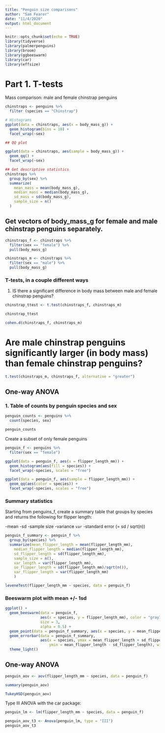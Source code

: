 ```yaml
---
title: "Penguin size comparisons"
author: "Sam Fearer"
date: "11/4/2020"
output: html_document
---
```


```r
knitr::opts_chunk$set(echo = TRUE)
library(tidyverse)
library(palmerpenguins)
library(broom)
library(ggbeeswarm)
library(car)
library(effsize)

```


# Part 1. T-tests

Mass comparison: male and female chinstrap penguins

```r
chinstraps <- penguins %>% 
  filter (species == "Chinstrap")

# Histograms
ggplot(data = chinstraps, aes(x = body_mass_g)) +
  geom_histogram(bins = 10) +
  facet_wrap(~sex)

## QQ plot

ggplot(data = chinstraps, aes(sample = body_mass_g)) +
  geom_qq() +
  facet_wrap(~sex)

## Get descriptive statistics
chinstraps %>% 
  group_by(sex) %>% 
  summarize(
    mean_mass = mean(body_mass_g),
    median_mass = median(body_mass_g),
    sd_mass = sd(body_mass_g),
    sample_size = n()
  )

```


## Get vectors of body_mass_g for female and male chinstrap penguins separately.

```r
chinstraps_f <- chinstraps %>% 
  filter(sex == "female") %>% 
  pull(body_mass_g)

chinstraps_m <- chinstraps %>% 
  filter(sex == "male") %>% 
  pull(body_mass_g)

```

### T-tests, in a couple different ways

1. IS there a significant difference in body mass between male and female chinstrap penguins?

```r
chinstrap_ttest <- t.test(chinstraps_f, chinstraps_m)

chinstrap_ttest

cohen.d(chinstraps_f, chinstraps_m)
```

# Are male chinstrap penguins significantly larger (in body mass) than female chinstrap penguins?

```r
t.test(chinstraps_m, chinstraps_f, alternative = "greater")

```


## One-way ANOVA

### 1. Table of counts by penguin species and sex

```r
penguin_counts <- penguins %>% 
  count(species, sex)

penguin_counts
```


Create a subset of only female penguins
```r
penguin_f <- penguins %>% 
  filter(sex == "female")

ggplot(data = penguin_f, aes(x = flipper_length_mm)) + 
  geom_histogram(aes(fill = species)) +
  facet_wrap(~species, scales = "free")

ggplot(data = penguin_f, aes(sample = flipper_length_mm)) + 
  geom_qq(aes(color = species)) +
  facet_wrap(~species, scales = "free")

```


### Summary statistics

Starting from penguins_f, create a summary table that groups by species and returns the following for flipper length:

-mean
-sd
-sample size
-variance `var`
-standard error (= sd / sqrt(n))


```r
penguin_f_summary <- penguin_f %>% 
  group_by(species) %>% 
  summarize(mean_flipper_length = mean(flipper_length_mm),
    median_flipper_length = median(flipper_length_mm),
    sd_flipper_length = sd(flipper_length_mm),
    sample_size = n(),
    var_length = var(flipper_length_mm),
    se_flipper_length = sd(flipper_length_mm)/sqrt(n()),
    var_flipper_length = var(flipper_length_mm)
    )

leveneTest(flipper_length_mm ~ species, data = penguin_f)


```




### Beeswarm plot with mean +/- 1sd

```r
ggplot() +
  geom_beeswarm(data = penguin_f,
                aes(x = species, y = flipper_length_mm), color = "gray70",
                size = 3,
                alpha = 0.5) +
  geom_point(data = penguin_f_summary, aes(x = species, y = mean_flipper_length, size = 4)) +
  geom_errorbar(data = penguin_f_summary,
                aes(x = species, ymax = mean_flipper_length + sd_flipper_length,
                    ymin = mean_flipper_length - sd_flipper_length), width = 0.1) +
  theme_light()

```


## One-way ANOVA

```r
penguin_aov <- aov(flipper_length_mm ~ species, data = penguin_f)

summary(penguin_aov)

TukeyHSD(penguin_aov)
```

Type III ANOVA with the car package:

```r
penguin_lm <- lm(flipper_length_mm ~ species, data = penguin_f)

penguin_aov_t3 <- Anova(penguin_lm, type = "III")
penguin_aov_t3
```













